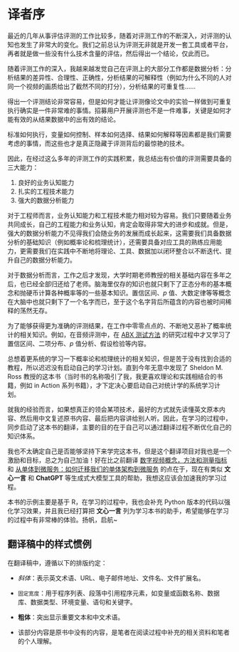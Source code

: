 # 译者序 {.unnumbered}
最近的几年从事评估评测的工作比较多，随着对评测工作的不断深入，对评测的认知也发生了非常大的变化。我们之前总认为评测无非就是开发一套工具或者平台，再者就是做一些没有什么技术含量的评估，然后得出一个结论，仅此而已。

随着评测工作的深入，我越来越发觉自己在评测上的大部分工作都是数据分析：分析结果的差异性、合理性、正确性，分析结果的可解释性（例如为什么不同的人对同一个视频的画质给出了截然不同的打分），分析结果的可重复性……

得出一个评测结论非常容易，但是如何才能让评测像论文中的实验一样做到可重复执行确实是一件非常难的事情。招募用户开展评测也不是一件难事，关键是如何才能有效的从结果数据中的出有效的结论。

标准如何执行，变量如何控制、样本如何选择、结果如何解释等因素都是我们需要考虑的事情，而这些也才是真正隐藏于评测背后的最惊艳的技术。

因此，在经过这么多年的评测工作的实践积累，我总结出有价值的评测需要具备的三大能力：

1. 良好的业务认知能力
2. 扎实的工程技术能力
3. 强大的数据分析能力

对于工程师而言，业务认知能力和工程技术能力相对较为容易。我们只要随着业务共同成长，自己的工程能力和业务认知，肯定会取得非常大的进步和成就。但是，强大的数据分析能力不见得我们会随业务的发展而成长起来，这需要我们具备数据分析的基础知识（例如概率论和梳理统计），还需要具备对应工具的熟练应用能力，更需要我们在实践中不断地将理论、工具、数据加以闭环整合以不断迭代、提升自己的数据分析能力。

对于数据分析而言，工作之后才发现，大学时期老师教授的相关基础内容在多年之后，也已经全部归还给了老师。脑海里仅存的知识也就只剩下了正态分布的基本概念和抛硬币计算各种概率等的一些基本知识。置信区间、$p$ 值、大数定律等等概念在大脑中也就只剩下了一个名字而已，至于这个名字背后所蕴含的内容也被时间稀释的荡然无存。

为了能够获得更为准确的评测结果，在工作中零零点点的、不断地又恶补了概率统计的相关知识。例如，在音频评测中，在 [ABX 测试方法](https://wangwei1237.github.io/2024/04/04/ABX-test-in-the-Audio-Quality-Assessment/) 的研究过程中才又学习了置信区间、二项分布、$p$ 值分析、假设检验等内容。

总想着更系统的学习一下概率论和梳理统计的相关知识，但是苦于没有找到合适的教程，所以迟迟没有启动自己的学习计划。直到今年无意中发现了 Sheldon M. Ross 教授的这本书（当时书的名称吸引了我，我更喜欢理论和实践相结合的书籍，例如 in Action 系列书籍），才下定决心要启动自己对统计学的系统学习计划。

就我的经验而言，如果想真正的领会某项技术，最好的方式就先读懂英文原本内容、然后用中文复述原书内容、最后把内容讲给别人听。因此，在学习的过程中，同步启动了这本书的翻译，主要的目的在于自己可以通过翻译过程不断优化自己的知识体系。

我也不太确定自己是否能够坚持下来学完这本书，但是这个翻译项目对我也是一个激励和目标，总之为自己加油！好在比之前翻译 [数字视频概念，方法和测量指标](https://wangwei1237.github.io/digital_video_concepts/) 和 [从单体到微服务：如何迁移我们的单体架构到微服务](https://wangwei1237.github.io/monolith-to-microservices/) 的点在于，现在有类似 **文心一言** 和 **ChatGPT** 等生成式大模型工具的帮助，我想这应该会加速我的学习过程。

本书的示例主要是基于 R，在学习的过程中，我也会补充 Python 版本的代码以强化学习效果，并且我已经打算把 **文心一言** 列为学习本书的助手，希望能够在学习的过程中有非常棒的体验。扬帆，启航~

## 翻译稿中的样式惯例
在翻译稿中，遵循以下的排版约定：

* *斜体*：表示英文术语、URL、电子邮件地址、文件名、文件扩展名。
* `固定宽度`：用于程序列表、段落中引用程序元素，如变量或函数名称、数据库、数据类型、环境变量、语句和关键字。
* **粗体**：突出显示重要文本和中文术语。

* :::{.callout-note title="笔记"}
该部分内容是原书中没有的内容，是笔者在阅读过程中补充的相关资料和笔者的个人理解。
:::
